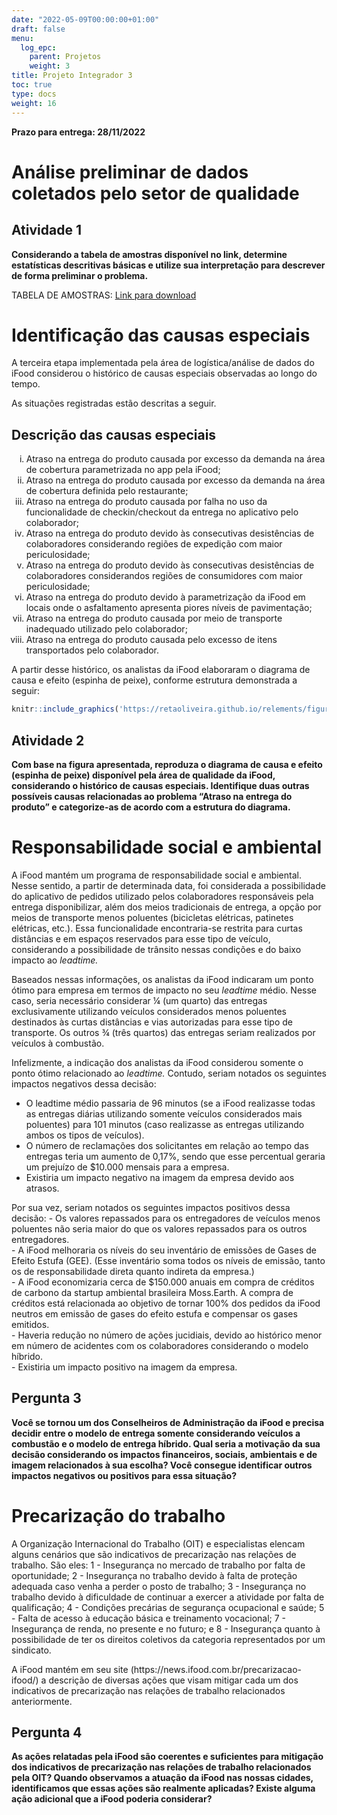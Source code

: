---
date: "2022-05-09T00:00:00+01:00"
draft: false
menu:
  log_epc:
    parent: Projetos
    weight: 3
title: Projeto Integrador 3
toc: true
type: docs
weight: 16
---

**Prazo para entrega: 28/11/2022**

# Análise preliminar de dados coletados pelo setor de qualidade

## Atividade 1

**Considerando a tabela de amostras disponível no link, determine estatísticas descritivas básicas e utilize sua interpretação para descrever de forma preliminar o problema.** 

TABELA DE AMOSTRAS: [Link para download](https://cefetmgbr-my.sharepoint.com/:x:/g/personal/renataoliveira_cefetmg_br/ETKOyyBJOl5MgcNMyq7dThUBaaQaD1w3DnNyXs6MUAFYnA?e=MOqg2W)


# Identificação das causas especiais 

A terceira etapa implementada pela área de logística/análise de dados do iFood considerou o histórico de causas especiais observadas ao longo do tempo. 

As situações registradas estão descritas a seguir. 

## Descrição das causas especiais 

(i)	Atraso na entrega do produto causada por excesso da demanda na área de cobertura parametrizada no app pela iFood; 
(ii)	Atraso na entrega do produto causada por excesso da demanda na área de cobertura definida pelo restaurante;
(iii)	Atraso na entrega do produto causada por falha no uso da funcionalidade de checkin/checkout da entrega no aplicativo pelo colaborador; 
(iv)	Atraso na entrega do produto devido às consecutivas desistências de colaboradores considerando regiões de expedição com maior periculosidade; 
(v)	Atraso na entrega do produto devido às consecutivas desistências de colaboradores considerandos regiões de consumidores com maior periculosidade;
(vi)	Atraso na entrega do produto devido à parametrização da iFood em locais onde o asfaltamento apresenta piores níveis de pavimentação; 
(vii)	Atraso na entrega do produto causada por meio de transporte inadequado utilizado pelo colaborador; 
(viii)	Atraso na entrega do produto causada pelo excesso de itens transportados pelo colaborador.

A partir desse histórico, os analistas da iFood elaboraram o diagrama de causa e efeito (espinha de peixe), conforme estrutura demonstrada a seguir:
 
```{r}
knitr::include_graphics('https://retaoliveira.github.io/relements/figures/transport/espinha-peixe.png')
```
 
## Atividade 2 

**Com base na figura apresentada, reproduza o diagrama de causa e efeito (espinha de peixe) disponível pela área de qualidade da iFood, considerando o histórico de causas especiais. Identifique duas outras possíveis causas relacionadas ao problema “Atraso na entrega do produto” e categorize-as de acordo com a estrutura do diagrama.**


# Responsabilidade social e ambiental
A iFood mantém um programa de responsabilidade social e ambiental. Nesse sentido, a partir de determinada data, foi considerada a possibilidade do aplicativo de pedidos utilizado pelos colaboradores responsáveis pela entrega disponibilizar, além dos meios tradicionais de entrega, a opção por meios de transporte menos poluentes (bicicletas elétricas, patinetes elétricas, etc.). Essa funcionalidade encontraria-se restrita para curtas distâncias e em espaços reservados para esse tipo de veículo, considerando a possibilidade de trânsito nessas condições e do baixo impacto ao _leadtime._

Baseados nessas informações, os analistas da iFood indicaram um ponto ótimo para empresa em termos de impacto no seu _leadtime_ médio. Nesse caso, seria necessário considerar ¼ (um quarto) das entregas exclusivamente utilizando veículos considerados menos poluentes destinados às curtas distâncias e vias autorizadas para esse tipo de transporte. Os outros ¾ (três quartos) das entregas seriam realizados por veículos à combustão.

Infelizmente, a indicação dos analistas da iFood considerou somente o ponto ótimo relacionado ao _leadtime._ Contudo, seriam notados os seguintes impactos negativos dessa decisão:

- O leadtime médio passaria de 96 minutos (se a iFood realizasse todas as  entregas diárias utilizando somente veículos considerados mais poluentes) para 101 minutos (caso realizasse as entregas utilizando ambos os tipos de veículos).    
- O número de reclamações dos solicitantes em relação ao tempo das entregas teria um aumento de 0,17%, sendo que esse percentual geraria um prejuízo de $10.000 mensais para a empresa.    
- Existiria um impacto negativo na imagem da empresa devido aos atrasos.   

Por sua vez, seriam notados os seguintes impactos positivos dessa decisão:
- Os valores repassados para os entregadores de veículos menos poluentes não seria maior do que os valores repassados para os outros entregadores.   
- A iFood melhoraria os níveis do seu inventário de emissões de Gases de Efeito Estufa (GEE). (Esse inventário soma todos os níveis de emissão, tanto os de responsabilidade direta quanto indireta da empresa.)   
- A iFood economizaria cerca de $150.000 anuais em compra de créditos de carbono da startup ambiental brasileira Moss.Earth. A compra de créditos está relacionada ao objetivo de tornar 100% dos pedidos da iFood neutros em emissão de gases do efeito estufa e compensar os gases emitidos.    
- Haveria redução no número de ações jucidiais, devido ao histórico menor em número de acidentes com os colaboradores considerando o modelo híbrido.   
- Existiria um impacto positivo na imagem da empresa.

## Pergunta 3

**Você se tornou um dos Conselheiros de Administração da iFood e precisa decidir entre o modelo de entrega somente considerando veículos a combustão e o modelo de entrega híbrido. Qual seria a motivação da sua decisão considerando os impactos financeiros, sociais, ambientais e de imagem relacionados à sua escolha? Você consegue identificar outros impactos negativos ou positivos para essa situação?**

# Precarização do trabalho

A Organização Internacional do Trabalho (OIT) e especialistas elencam alguns cenários que são indicativos de precarização nas relações de trabalho. São eles:
1 - Insegurança no mercado de trabalho por falta de oportunidade;
2 - Insegurança no trabalho devido à falta de proteção adequada caso venha a perder o posto de trabalho;
3 - Insegurança no trabalho devido à dificuldade de continuar a exercer a atividade por falta de qualificação;
4 - Condições precárias de segurança ocupacional e saúde;
5 - Falta de acesso à educação básica e treinamento vocacional;
7 - Insegurança de renda, no presente e no futuro; e
8 - Insegurança quanto à possibilidade de ter os direitos coletivos da categoria representados por um sindicato.

A iFood mantém em seu site (https://news.ifood.com.br/precarizacao-ifood/) a descrição de diversas ações que visam mitigar cada um dos indicativos de precarização nas relações de trabalho relacionados anteriormente.

## Pergunta 4

**As ações relatadas pela iFood são coerentes e suficientes para mitigação dos indicativos de precarização nas relações de trabalho relacionados pela OIT? Quando observamos a atuação da iFood nas nossas cidades, identificamos que essas ações são realmente aplicadas? Existe alguma ação adicional que a iFood poderia considerar?**

